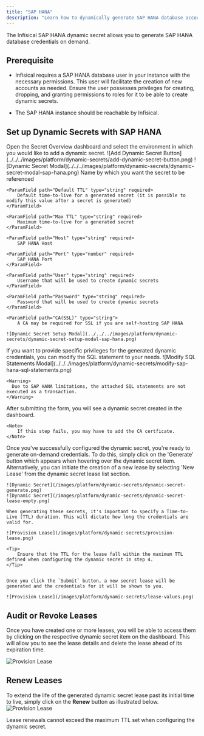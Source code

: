 ```yaml
---
title: "SAP HANA"
description: "Learn how to dynamically generate SAP HANA database account credentials."
---
```


The Infisical SAP HANA dynamic secret allows you to generate SAP HANA database credentials on demand.

## Prerequisite

- Infisical requires a SAP HANA database user in your instance with the necessary permissions. This user will facilitate the creation of new accounts as needed.
  Ensure the user possesses privileges for creating, dropping, and granting permissions to roles for it to be able to create dynamic secrets.

- The SAP HANA instance should be reachable by Infisical.

## Set up Dynamic Secrets with SAP HANA

<Steps>
  <Step title="Open Secret Overview Dashboard">
	Open the Secret Overview dashboard and select the environment in which you would like to add a dynamic secret.
  </Step>
  <Step title="Click on the 'Add Dynamic Secret' button">
	![Add Dynamic Secret Button](../../../images/platform/dynamic-secrets/add-dynamic-secret-button.png)
  </Step>
  <Step title="Select SAP HANA">
	![Dynamic Secret Modal](../../../images/platform/dynamic-secrets/dynamic-secret-modal-sap-hana.png)
  </Step>
  <Step title="Provide the inputs for dynamic secret parameters">
	<ParamField path="Secret Name" type="string" required>
		Name by which you want the secret to be referenced
	</ParamField>

    <ParamField path="Default TTL" type="string" required>
    	Default time-to-live for a generated secret (it is possible to modify this value after a secret is generated)
    </ParamField>

    <ParamField path="Max TTL" type="string" required>
    	Maximum time-to-live for a generated secret
    </ParamField>

    <ParamField path="Host" type="string" required>
    	SAP HANA Host

  </ParamField>

    <ParamField path="Port" type="number" required>
    	SAP HANA Port
    </ParamField>

    <ParamField path="User" type="string" required>
    	Username that will be used to create dynamic secrets
    </ParamField>

    <ParamField path="Password" type="string" required>
    	Password that will be used to create dynamic secrets
    </ParamField>

    <ParamField path="CA(SSL)" type="string">
    	A CA may be required for SSL if you are self-hosting SAP HANA

  </ParamField>

    ![Dynamic Secret Setup Modal](../../../images/platform/dynamic-secrets/dynamic-secret-setup-modal-sap-hana.png)

  </Step>
  <Step title="(Optional) Modify SQL Statements">
  	If you want to provide specific privileges for the generated dynamic credentials, you can modify the SQL statement to your needs.
    ![Modify SQL Statements Modal](../../../images/platform/dynamic-secrets/modify-sap-hana-sql-statements.png)

    <Warning>
      Due to SAP HANA limitations, the attached SQL statements are not executed as a transaction.
    </Warning>

  </Step>
  <Step title="Click 'Submit'">
  	After submitting the form, you will see a dynamic secret created in the dashboard.

    <Note>
    	If this step fails, you may have to add the CA certficate.
    </Note>

  </Step>
  <Step title="Generate dynamic secrets">
	Once you've successfully configured the dynamic secret, you're ready to generate on-demand credentials. 
	To do this, simply click on the 'Generate' button which appears when hovering over the dynamic secret item. 
	Alternatively, you can initiate the creation of a new lease by selecting 'New Lease' from the dynamic secret lease list section.

    ![Dynamic Secret](/images/platform/dynamic-secrets/dynamic-secret-generate.png)
    ![Dynamic Secret](/images/platform/dynamic-secrets/dynamic-secret-lease-empty.png)

    When generating these secrets, it's important to specify a Time-to-Live (TTL) duration. This will dictate how long the credentials are valid for.

    ![Provision Lease](/images/platform/dynamic-secrets/provision-lease.png)

    <Tip>
    	Ensure that the TTL for the lease fall within the maximum TTL defined when configuring the dynamic secret in step 4.
    </Tip>


    Once you click the `Submit` button, a new secret lease will be generated and the credentials for it will be shown to you.

    ![Provision Lease](/images/platform/dynamic-secrets/lease-values.png)

  </Step>
</Steps>

## Audit or Revoke Leases

Once you have created one or more leases, you will be able to access them by clicking on the respective dynamic secret item on the dashboard.
This will allow you to see the lease details and delete the lease ahead of its expiration time.

![Provision Lease](/images/platform/dynamic-secrets/lease-data.png)

## Renew Leases

To extend the life of the generated dynamic secret lease past its initial time to live, simply click on the **Renew** button as illustrated below.
![Provision Lease](/images/platform/dynamic-secrets/dynamic-secret-lease-renew.png)

<Warning>
  Lease renewals cannot exceed the maximum TTL set when configuring the dynamic
  secret.
</Warning>

